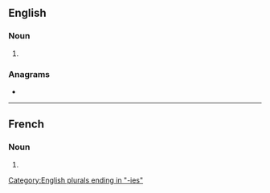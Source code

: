 {{also|orthographiés}}
==English==

===Noun===
{{head|en|noun form}}

# {{plural of|en|orthography}}

===Anagrams===
* {{anagrams|en|a=aeghhiooprrst|orthographise}}

[[Category:English plurals ending in "-ies"]]

----

==French==

===Noun===
{{head|fr|noun plural form|g=f}}

# {{plural of|fr|orthographie}}